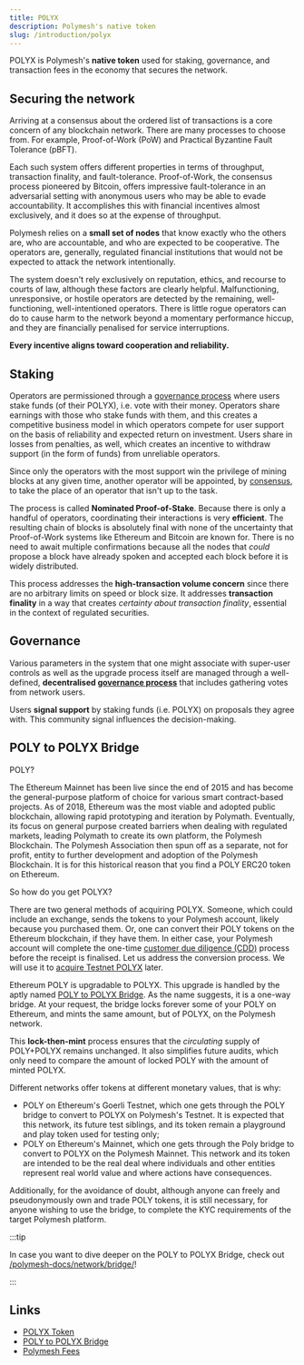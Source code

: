 ```yaml
---
title: POLYX
description: Polymesh's native token
slug: /introduction/polyx
---
```


POLYX is Polymesh's **native token** used for staking, governance, and transaction fees in the economy that secures the network.

## Securing the network

Arriving at a consensus about the ordered list of transactions is a core concern of any blockchain network. There are many processes to choose from. For example, Proof-of-Work (PoW) and Practical Byzantine Fault Tolerance (pBFT).

Each such system offers different properties in terms of throughput, transaction finality, and fault-tolerance. Proof-of-Work, the consensus process pioneered by Bitcoin, offers impressive fault-tolerance in an adversarial setting with anonymous users who may be able to evade accountability. It accomplishes this with financial incentives almost exclusively, and it does so at the expense of throughput.

Polymesh relies on a **small set of nodes** that know exactly who the others are, who are accountable, and who are expected to be cooperative. The operators are, generally, regulated financial institutions that would not be expected to attack the network intentionally.

The system doesn't rely exclusively on reputation, ethics, and recourse to courts of law, although these factors are clearly helpful. Malfunctioning, unresponsive, or hostile operators are detected by the remaining, well-functioning, well-intentioned operators. There is little rogue operators can do to cause harm to the network beyond a momentary performance hiccup, and they are financially penalised for service interruptions.

**Every incentive aligns toward cooperation and reliability.**

## Staking

Operators are permissioned through a [governance process](/docs/introduction/governance) where users stake funds (of their POLYX), i.e. vote with their money. Operators share earnings with those who stake funds with them, and this creates a competitive business model in which operators compete for user support on the basis of reliability and expected return on investment. Users share in losses from penalties, as well, which creates an incentive to withdraw support (in the form of funds) from unreliable operators.

Since only the operators with the most support win the privilege of mining blocks at any given time, another operator will be appointed, by [consensus](/polymesh-docs/network/consensus/), to take the place of an operator that isn't up to the task.

The process is called **Nominated Proof-of-Stake**. Because there is only a handful of operators, coordinating their interactions is very **efficient**. The resulting chain of blocks is absolutely final with none of the uncertainty that Proof-of-Work systems like Ethereum and Bitcoin are known for. There is no need to await multiple confirmations because all the nodes that _could_ propose a block have already spoken and accepted each block before it is widely distributed.

This process addresses the **high-transaction volume concern** since there are no arbitrary limits on speed or block size. It addresses **transaction finality** in a way that creates _certainty about transaction finality_, essential in the context of regulated securities.

## Governance

Various parameters in the system that one might associate with super-user controls as well as the upgrade process itself are managed through a well-defined, **decentralised [governance process](/docs/introduction/governance)** that includes gathering votes from network users.

Users **signal support** by staking funds (i.e. POLYX) on proposals they agree with. This community signal influences the decision-making.

## POLY to POLYX Bridge

POLY?

The Ethereum Mainnet has been live since the end of 2015 and has become the general-purpose platform of choice for various smart contract-based projects. As of 2018, Ethereum was the most viable and adopted public blockchain, allowing rapid prototyping and iteration by Polymath. Eventually, its focus on general purpose created barriers when dealing with regulated markets, leading Polymath to create its own platform, the Polymesh Blockchain. The Polymesh Association then spun off as a separate, not for profit, entity to further development and adoption of the Polymesh Blockchain. It is for this historical reason that you find a POLY ERC20 token on Ethereum.

So how do you get POLYX?

There are two general methods of acquiring POLYX. Someone, which could include an exchange, sends the tokens to your Polymesh account, likely because you purchased them. Or, one can convert their POLY tokens on the Ethereum blockchain, if they have them. In either case, your Polymesh account will complete the one-time [customer due diligence (CDD)](/docs/quickstart/verification-with-cdd) process before the receipt is finalised. Let us address the conversion process. We will use it to [acquire Testnet POLYX](/docs/quickstart/quickstart-polyx) later.

Ethereum POLY is upgradable to POLYX. This upgrade is handled by the aptly named [POLY to POLYX Bridge](/polymesh-docs/network/bridge). As the name suggests, it is a one-way bridge. At your request, the bridge locks forever some of your POLY on Ethereum, and mints the same amount, but of POLYX, on the Polymesh network.

This **lock-then-mint** process ensures that the _circulating_ supply of POLY+POLYX remains unchanged. It also simplifies future audits, which only need to compare the amount of locked POLY with the amount of minted POLYX.

Different networks offer tokens at different monetary values, that is why:

- POLY on Ethereum's Goerli Testnet, which one gets through the POLY bridge to convert to POLYX on Polymesh's Testnet. It is expected that this network, its future test siblings, and its token remain a playground and play token used for testing only;
- POLY on Ethereum's Mainnet, which one gets through the Poly bridge to convert to POLYX on the Polymesh Mainnet. This network and its token are intended to be the real deal where individuals and other entities represent real world value and where actions have consequences.

Additionally, for the avoidance of doubt, although anyone can freely and pseudonymously own and trade POLY tokens, it is still necessary, for anyone wishing to use the bridge, to complete the KYC requirements of the target Polymesh platform.

:::tip

In case you want to dive deeper on the POLY to POLYX Bridge, check out [/polymesh-docs/network/bridge/](/polymesh-docs/network/bridge/)!

:::

## Links

- [POLYX Token](/polymesh-docs/network/polyx/)
- [POLY to POLYX Bridge](/polymesh-docs/network/bridge/)
- [Polymesh Fees](/polymesh-docs/network/fees/)
